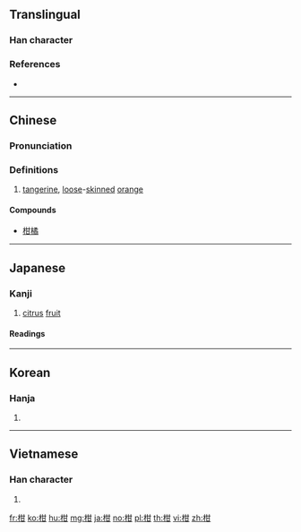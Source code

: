 {{also|某}}
==Translingual==

===Han character===
{{Han char|rn=75|rad=木|as=05|sn=9|four=44970|canj=DTM|ids=⿰木甘}}

===References===
* {{Han ref|kx=0519.020|dkj=14619|dj=0907.010|hdz=21177.030|uh=67D1|ud=26577|bh=AC61|bd=44129}}

----

==Chinese==
{{zh-forms}}

===Pronunciation===
{{zh-pron
|m=gān
|c=gam1
|mc=y
|oc=y
|ma=
|cat=n
}}

===Definitions===
# [[tangerine]], [[loose]]-[[skin]]ned [[orange]]

====Compounds====
* [[柑橘]]

----

==Japanese==

===Kanji===
{{ja-kanji|grade=|rs=木05}}

# [[citrus]] [[fruit]]

====Readings====
{{ja-readings
|goon=[[かん]] (kan)
|kanon=[[かん]] (kan)
|kun={{qualifier|rare}} [[みかん]] (mikan)
}}

----

==Korean==

===Hanja===
{{ko-hanja|hangeul=[[감]], [[검]]|eumhun=|rv=gam, geom|mr=kam, kŏm|y=kam, kem}}

# {{defn|lang=ko|sort=木05}}

----

==Vietnamese==

===Han character===
{{vi-hantu|[[cam]], [[cùm]]|rs=木05}}

# {{defn|lang=vi|sort=木05}}

[[fr:柑]]
[[ko:柑]]
[[hu:柑]]
[[mg:柑]]
[[ja:柑]]
[[no:柑]]
[[pl:柑]]
[[th:柑]]
[[vi:柑]]
[[zh:柑]]